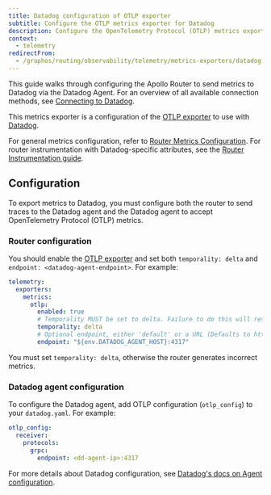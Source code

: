 ```yaml
---
title: Datadog configuration of OTLP exporter
subtitle: Configure the OTLP metrics exporter for Datadog
description: Configure the OpenTelemetry Protocol (OTLP) metrics exporter for Datadog in the Apollo GraphOS Router or Apollo Router Core.
context:
  - telemetry
redirectFrom:
  - /graphos/routing/observability/telemetry/metrics-exporters/datadog
---
```


This guide walks through configuring the Apollo Router to send metrics to Datadog via the Datadog Agent.
For an overview of all available connection methods, see [Connecting to Datadog](/graphos/routing/observability/router-telemetry-otel/apm-guides/datadog/connecting-to-datadog).

This metrics exporter is a configuration of the [OTLP exporter](/router/configuration/telemetry/exporters/metrics/otlp) to use with [Datadog](https://www.datadoghq.com/).

For general metrics configuration, refer to [Router Metrics Configuration](/router/configuration/telemetry/exporters/metrics/overview).
For router instrumentation with Datadog-specific attributes, see the [Router Instrumentation guide](/graphos/routing/observability/router-telemetry-otel/apm-guides/datadog/router-instrumentation).



## Configuration 

To export metrics to Datadog, you must configure both the router to send traces to the Datadog agent and the Datadog agent to accept OpenTelemetry Protocol (OTLP) metrics.

### Router configuration

You should enable the [OTLP exporter](/router/configuration/telemetry/exporters/metrics/otlp#configuration) and set both `temporality: delta` and `endpoint: <datadog-agent-endpoint>`. For example: 

```yaml title="router.yaml"
telemetry:
  exporters:
    metrics:
      otlp:
        enabled: true
        # Temporality MUST be set to delta. Failure to do this will result in incorrect metrics.
        temporality: delta
        # Optional endpoint, either 'default' or a URL (Defaults to http://127.0.0.1:4317)
        endpoint: "${env.DATADOG_AGENT_HOST}:4317"
```

<Note>

You must set `temporality: delta`, otherwise the router generates incorrect metrics.

</Note>

### Datadog agent configuration

To configure the Datadog agent, add OTLP configuration (`otlp_config`) to your `datadog.yaml`. For example:

```yaml title="datadog.yaml"
otlp_config:
  receiver:
    protocols:
      grpc:
        endpoint: <dd-agent-ip>:4317
```

For more details about Datadog configuration, see [Datadog's docs on Agent configuration](https://docs.datadoghq.com/opentelemetry/otlp_ingest_in_the_agent/?tab=host).
